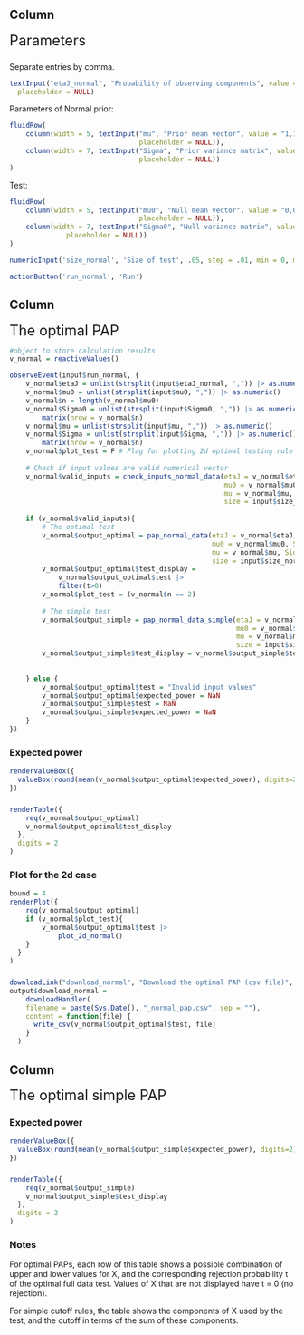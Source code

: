 Column {data-width=300}
-------------------------------------

<font style="font-size: 25px">Parameters</font> 

###

Separate entries by comma.
```r
textInput("etaJ_normal", "Probability of observing components", value = "0.9,0.5", width = NULL,
  placeholder = NULL)
```


Parameters of Normal prior:
```r
fluidRow(
    column(width = 5, textInput("mu", "Prior mean vector", value = "1,1", width = NULL,
                                placeholder = NULL)),
    column(width = 7, textInput("Sigma", "Prior variance matrix", value = "2,1,1,2", width = NULL,
                                placeholder = NULL))
)
```

Test:
```r
fluidRow(
    column(width = 5, textInput("mu0", "Null mean vector", value = "0,0", width = NULL,
                                placeholder = NULL)),
    column(width = 7, textInput("Sigma0", "Null variance matrix", value = "1,0,0,1", width = NULL,
              placeholder = NULL))
)

numericInput('size_normal', 'Size of test', .05, step = .01, min = 0, max = 1)
```


```r
actionButton('run_normal', 'Run')
```



Column {data-width=350}
-------------------------------------

<font style="font-size: 25px">The optimal PAP</font> 

```r
#object to store calculation results
v_normal = reactiveValues()

observeEvent(input$run_normal, {
    v_normal$etaJ = unlist(strsplit(input$etaJ_normal, ",")) |> as.numeric()
    v_normal$mu0 = unlist(strsplit(input$mu0, ",")) |> as.numeric()
    v_normal$n = length(v_normal$mu0)
    v_normal$Sigma0 = unlist(strsplit(input$Sigma0, ",")) |> as.numeric() |> 
        matrix(nrow = v_normal$n)
    v_normal$mu = unlist(strsplit(input$mu, ",")) |> as.numeric()
    v_normal$Sigma = unlist(strsplit(input$Sigma, ",")) |> as.numeric() |> 
        matrix(nrow = v_normal$n)
    v_normal$plot_test = F # Flag for plotting 2d optimal testing rule
    
    # Check if input values are valid numerical vector
    v_normal$valid_inputs = check_inputs_normal_data(etaJ = v_normal$etaJ, 
                                                     mu0 = v_normal$mu0, Sigma0 = v_normal$Sigma0,
                                                     mu = v_normal$mu, Sigma = v_normal$Sigma,
                                                     size = input$size_normal)
    
    if (v_normal$valid_inputs){  
        # The optimal test
        v_normal$output_optimal = pap_normal_data(etaJ = v_normal$etaJ, 
                                                  mu0 = v_normal$mu0, Sigma0 = v_normal$Sigma0,
                                                  mu = v_normal$mu, Sigma = v_normal$Sigma,
                                                  size = input$size_normal)
        v_normal$output_optimal$test_display = 
            v_normal$output_optimal$test |>
            filter(t>0)
        v_normal$plot_test = (v_normal$n == 2) 
        
        # The simple test
        v_normal$output_simple = pap_normal_data_simple(etaJ = v_normal$etaJ, 
                                                        mu0 = v_normal$mu0, Sigma0 = v_normal$Sigma0,
                                                        mu = v_normal$mu, Sigma = v_normal$Sigma,
                                                        size = input$size_normal)
        v_normal$output_simple$test_display = v_normal$output_simple$test
        
        
    } else {
        v_normal$output_optimal$test = "Invalid input values"
        v_normal$output_optimal$expected_power = NaN
        v_normal$output_simple$test = NaN
        v_normal$output_simple$expected_power = NaN
    }
})
```

### Expected power {data-height=150}

```r
renderValueBox({
  valueBox(round(mean(v_normal$output_optimal$expected_power), digits=2))
})
```

### {data-height=400}
```r
renderTable({
    req(v_normal$output_optimal)
    v_normal$output_optimal$test_display
  },
  digits = 2
)
```

### Plot for the 2d case {data-height=350}
```r
bound = 4
renderPlot({
    req(v_normal$output_optimal)
    if (v_normal$plot_test){ 
        v_normal$output_optimal$test |> 
            plot_2d_normal()
    }
  }
)

```


### {data-height=75}

```r
downloadLink("download_normal", "Download the optimal PAP (csv file)", style = "font-size: 20px;")
output$download_normal = 
    downloadHandler(
    filename = paste(Sys.Date(), "_normal_pap.csv", sep = ""),
    content = function(file) {
      write_csv(v_normal$output_optimal$test, file)
    }
  )
```

Column {data-width=350}
-------------------------------------

<font style="font-size: 25px">The optimal simple PAP</font> 

### Expected power {data-height=150}

```r
renderValueBox({
  valueBox(round(mean(v_normal$output_simple$expected_power), digits=2))
})
```

### {data-height=400}
```r
renderTable({
    req(v_normal$output_simple)
    v_normal$output_simple$test_display
  },
  digits = 2
)
```


### Notes {data-height=450}

For optimal PAPs, each row of this table shows a possible combination of upper and lower values for X, and the corresponding rejection probability t of the optimal full data test.
Values of X that are not displayed have t = 0 (no rejection).

For simple cutoff rules, the table shows the components of X used by the test, and the cutoff in terms of the sum of these components.



